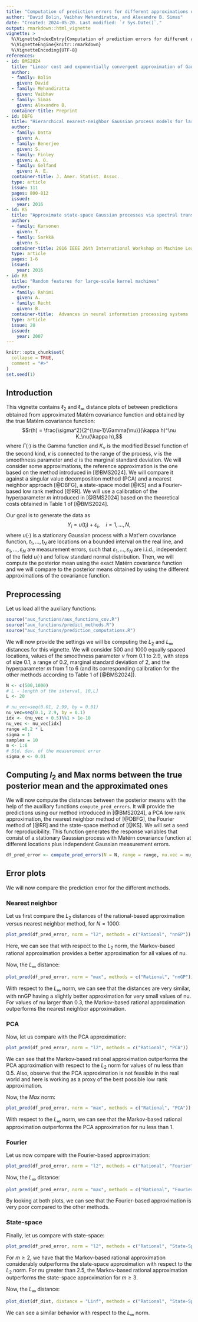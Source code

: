 ```yaml
---
title: "Computation of prediction errors for different approximations of the Matérn covariance function"
author: "David Bolin, Vaibhav Mehandiratta, and Alexandre B. Simas"
date: "Created: 2024-05-20. Last modified: `r Sys.Date()`."
output: rmarkdown::html_vignette
vignette: >
  %\VignetteIndexEntry{Computation of prediction errors for different approximations of the Matérn covariance function}
  %\VignetteEngine{knitr::rmarkdown}
  %\VignetteEncoding{UTF-8}
references:
- id: BMS2024
  title: "Linear cost and exponentially convergent approximation of Gaussian Matérn stochastic processes"
  author:
  - family: Bolin
    given: David
  - family: Mehandiratta
    given: Vaibhav
  - family: Simas
    given: Alexandre B.
  container-title: Preprint
- id: DBFG
  title: "Hierarchical nearest-neighbor Gaussian process models for large geostatistical datasets"
  author:
  - family: Datta
    given: A.
  - family: Benerjee
    given: S. 
  - family: Finley
    given: A. O.
  - family: Gelfand
    given: A. E.
  container-title: J. Amer. Statist. Assoc.
  type: article
  issue: 111
  pages: 800-812
  issued:
    year: 2016
- id: KS
  title: "Approximate state-space Gaussian processes via spectral transformation"
  author:
  - family: Karvonen
    given: T.
  - family: Sarkkä
    given: S. 
  container-title: 2016 IEEE 26th International Workshop on Machine Learning for Signal Processing (MLSP)
  type: article
  pages: 1-6
  issued:
    year: 2016
- id: RR
  title: "Random features for large-scale kernel machines"
  author:
  - family: Rahimi
    given: A.
  - family: Recht
    given: B.
  container-title:  Advances in neural information processing systems
  type: article
  issue: 20
  issued:
    year: 2007
---
```


```r
knitr::opts_chunk$set(
  collapse = TRUE,
  comment = "#>"
)
set.seed(1)
```

## Introduction

This vignette contains $\ell_2$ and $\ell_\infty$ distance plots of between predictions obtained from approximated Matérn covariance function and obtained by the true Matérn covariance function:
$$r(h) = \frac{\sigma^2}{2^{\nu-1}\Gamma(\nu)}(\kappa h)^\nu K_\nu(\kappa h),$$
where $\Gamma(\cdot)$ is the Gamma function and $K_\nu$ is the modified Bessel function of the second kind, $\kappa$ is connected to the range of the process, $\nu$ is the smoothness parameter and $\sigma$ is the marginal standard deviation. We will consider some approximations, the reference approximation is the one based on the method introduced in [@BMS2024]. We will compare it against a singular value decomposition method (PCA) and a nearest neighbor approach [@DBFG], a state-space model [@KS] and a Fourier-based low rank method [@RR]. We will use a calibration of the hyperparameter $m$ introduced in [@BMS2024] based on the theoretical costs obtained in Table 1 of [@BMS2024]. 

Our goal is to generate the data as 
$$Y_i = u(t_i) + \varepsilon_i,\quad i=1,\ldots,N,$$
where $u(\cdot)$ is a stationary Gaussian process with a Mat\'ern covariance function, $t_1,\ldots,t_N$ are locations on a bounded interval on the real line, and $\varepsilon_1,\ldots,\varepsilon_N$ are measurement errors, such that $\varepsilon_1,\ldots,\varepsilon_N$ are i.i.d., independent of the field $u(\cdot)$ and follow standard normal distribution. Then, we will compute the posterior mean using the exact Matérn covariance function and we will compare to the posterior means obtained by using the different approximations of the covariance function.

## Preprocessing

Let us load all the auxiliary functions:

```r
source("aux_functions/aux_functions_cov.R")
source("aux_functions/predict_methods.R")
source("aux_functions/prediction_computations.R")
```

We will now provide the settings we will be computing the $L_2$ and $L_\infty$ distances for this vignette. We will consider 500 and 1000 equally spaced locations, values of the smoothness parameter $\nu$ from 0.1 to 2.9, with steps of size $0.1$, a range of 0.2, marginal standard deviation of 2, and the hyperparameter $m$ from 1 to 6 (and its corresponding calibration for the other methods according to Table 1 of [@BMS2024]).

```r
N <- c(500,1000)
# L - length of the interval, [0,L]
L <- 20

# nu_vec=seq(0.01, 2.99, by = 0.01)
nu_vec=seq(0.1, 2.9, by = 0.1)
idx <- (nu_vec + 0.5)%%1 > 1e-10
nu_vec <- nu_vec[idx]
range =0.2 * L
sigma = 1
samples = 10
m <- 1:6
# Std. dev. of the measurement error
sigma_e <- 0.01
```


## Computing $l_2$ and Max norms between the true posterior mean and the approximated ones

We will now compute the distances between the posterior means with the help of the auxiliary functions `compute_pred_errors`. It will provide the predictions using our method introduced in [@BMS2024], a PCA low rank approximation, the nearest neighbor method of [@DBFG], the Fourier method of [@RR] and the state-space method of [@KS]. We will set a seed for reproducibility. This function generates the response variables that consist of a stationary Gaussian process with Matérn covariance function at different locations plus independent Gaussian measurement errors.

```r
df_pred_error <- compute_pred_errors(N = N, range = range, nu.vec = nu_vec, m.vec = m, sigma_e = sigma_e, L = L, seed = 123, print=TRUE)
```

## Error plots

We will now compare the prediction error for the different methods.

### Nearest neighbor

Let us first compare the $L_2$ distances of the rational-based approximation versus nearest neighbor method, for $N=1000$:

```r
plot_pred(df_pred_error, norm = "l2", methods = c("Rational", "nnGP"))
```

Here, we can see that with respect to the $L_2$ norm, the Markov-based rational approximation provides a better approximation for all values of nu.

Now, the $L_\infty$ distance:

```r
plot_pred(df_pred_error, norm = "max", methods = c("Rational", "nnGP"))
```

With respect to the $L_\infty$ norm, we can see that the distances are very similar, with nnGP having a slightly better approximation for very small values of nu. For values of nu larger than 0.3, the Markov-based rational approximation outperforms the nearest neighbor approximation.

### PCA 

Now, let us compare with the PCA approximation:

```r
plot_pred(df_pred_error, norm = "l2", methods = c("Rational", "PCA"))
```

We can see that the Markov-based rational approximation outperforms the PCA approximation with respect to the $L_2$ norm for values of nu less than 0.5. Also, observe that the PCA approximation is not feasible in the real world and here is working as a proxy of the best possible low rank approximation.

Now, the $Max$ norm:

```r
plot_pred(df_pred_error, norm = "max", methods = c("Rational", "PCA"))
```

With respect to the $L_\infty$ norm, we can see that the Markov-based rational approximation outperforms the PCA approximation for nu less than 1.

### Fourier

Let us now compare with the Fourier-based approximation:

```r
plot_pred(df_pred_error, norm = "l2", methods = c("Rational", "Fourier"))
```

Now, the $L_\infty$ distance:

```r
plot_pred(df_pred_error, norm = "max", methods = c("Rational", "Fourier"))
```

By looking at both plots, we can see that the Fourier-based approximation is very poor compared to the other methods.

### State-space

Finally, let us compare with state-space:


```r
plot_pred(df_pred_error, norm = "l2", methods = c("Rational", "State-Space"))
```

For $m\geq 2$, we have that the Markov-based rational approximation considerably outperforms the state-space approximation with respect to the $L_2$ norm. For nu greater than 2.5, the Markov-based rational approximation outperforms the state-space approximation for $m\geq 3$.

Now, the $L_\infty$ distance:

```r
plot_dist(df_dist, distance = "Linf", methods = c("Rational", "State-Space"))
```

We can see a similar behavior with respect to the $L_\infty$ norm.

